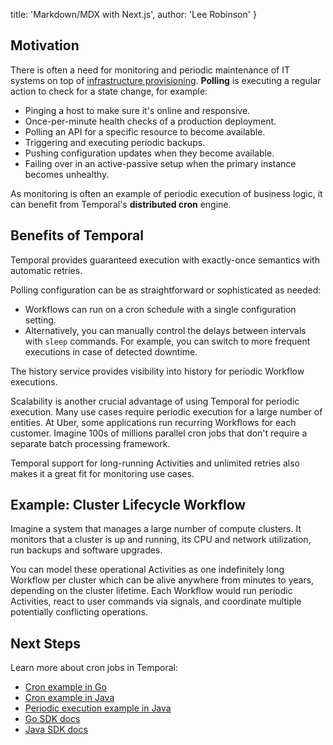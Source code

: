   title: 'Markdown/MDX with Next.js',
  author: 'Lee Robinson'
}

## Motivation

There is often a need for monitoring and periodic maintenance of IT systems on top of [infrastructure provisioning](#provisioning). **Polling** is executing a regular action to check for a state change, for example:

- Pinging a host to make sure it's online and responsive.
- Once-per-minute health checks of a production deployment.
- Polling an API for a specific resource to become available.
- Triggering and executing periodic backups.
- Pushing configuration updates when they become available.
- Failing over in an active-passive setup when the primary instance becomes unhealthy.

As monitoring is often an example of periodic execution of business logic, it can benefit from Temporal's **distributed cron** engine.

## Benefits of Temporal

Temporal provides guaranteed execution with exactly-once semantics with automatic retries.

Polling configuration can be as straightforward or sophisticated as needed:

- Workflows can run on a cron schedule with a single configuration setting.
- Alternatively, you can manually control the delays between intervals with `sleep` commands. For example, you can switch to more frequent executions in case of detected downtime.

The history service provides visibility into history for periodic Workflow executions.

Scalability is another crucial advantage of using Temporal for periodic execution. Many use cases require periodic execution for a large number of entities. At Uber, some applications run recurring Workflows for each customer. Imagine 100s of millions parallel cron jobs that don't require a separate batch processing framework.

Temporal support for long-running Activities and unlimited retries also makes it a great fit for monitoring use cases.

## Example: Cluster Lifecycle Workflow

Imagine a system that manages a large number of compute clusters. It monitors that a cluster is up and running, its CPU and network utilization, run backups and software upgrades.

You can model these operational Activities as one indefinitely long Workflow per cluster which can be alive anywhere from minutes to years, depending on the cluster lifetime. Each Workflow would run periodic Activities, react to user commands via signals, and coordinate multiple potentially conflicting operations.

## Next Steps

Learn more about cron jobs in Temporal:

- [Cron example in Go](https://github.com/temporalio/temporal-go-samples/tree/master/cron)
- [Cron example in Java](https://github.com/temporalio/temporal-java-samples/blob/master/src/main/java/io/temporal/samples/hello/HelloCron.java)
- [Periodic execution example in Java](https://github.com/temporalio/temporal-java-samples/blob/master/src/main/java/io/temporal/samples/hello/HelloPeriodic.java)
- [Go SDK docs](/docs/go-distributed-cron)
- [Java SDK docs](/docs/java-distributed-cron)
